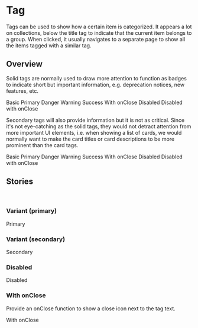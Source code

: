 

<Meta title="Components/Tag" component={Tag} />

# Tag

Tags can be used to show how a certain item is categorized. It appears a lot on collections, below
the title tag to indicate that the current item belongs to a group. When clicked, it usually
navigates to a separate page to show all the items tagged with a similar tag.

## Overview

Solid tags are normally used to draw more attention to function as badges to indicate short but
important information, e.g. deprecation notices, new features, etc.

<Story name="Primary/All">
  <Fragment>
    <Tag color="basic">Basic</Tag>
    <Tag>Primary</Tag>
    <Tag color="danger">Danger</Tag>
    <Tag color="warning">Warning</Tag>
    <Tag color="success">Success</Tag>
    <Tag onClose={action('closed')}>With onClose</Tag>
    <Tag disabled>Disabled</Tag>
    <Tag disabled onClose={action('should not close this')}>Disabled with onClose</Tag>
  </Fragment>
</Story>

Secondary tags will also provide information but it is not as critical. Since it's not eye-catching
as the solid tags, they would not detract attention from more important UI elements, i.e. when
showing a list of cards, we would normally want to make the card titles or card descriptions to be
more prominent than the card tags.

<Story name="Secondary/All">
  <Fragment>
    <Tag variant="secondary" color="basic">Basic</Tag>
    <Tag variant="secondary">Primary</Tag>
    <Tag variant="secondary" color="danger">Danger</Tag>
    <Tag variant="secondary" color="warning">Warning</Tag>
    <Tag variant="secondary" color="success">Success</Tag>
    <Tag variant="secondary" onClose={action('closed')}>With onClose</Tag>
    <Tag variant="secondary" disabled>Disabled</Tag>
    <Tag variant="secondary" disabled onClose={action('should not close this')}>Disabled with onClose</Tag>
  </Fragment>
</Story>

<Props of={Tag} />

## Stories

<br />

### Variant (primary)

<Preview>
  <Story name="Variant/Primary">
    <Tag>Primary</Tag>
  </Story>
</Preview>

### Variant (secondary)

<Preview>
  <Story name="Variant/Secondary">
    <Tag variant="secondary">Secondary</Tag>
  </Story>
</Preview>

### Disabled

<Preview>
  <Story name="Disabled/True">
    <Tag disabled>Disabled</Tag>
  </Story>
</Preview>

### With onClose

Provide an onClose function to show a close icon next to the tag text.

<Preview>
  <Story name="WithOnClose/True">
    <Tag onClose={action('closed')}>With onClose</Tag>
  </Story>
</Preview>
